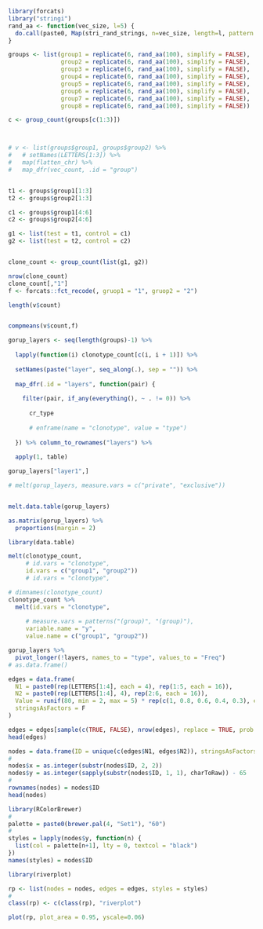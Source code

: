 
```r
library(forcats)
library("stringi")
rand_aa <- function(vec_size, l=5) {
  do.call(paste0, Map(stri_rand_strings, n=vec_size, length=l, pattern = '[A-I]'))
}

groups <- list(group1 = replicate(6, rand_aa(100), simplify = FALSE),
               group2 = replicate(6, rand_aa(100), simplify = FALSE),
               group3 = replicate(6, rand_aa(100), simplify = FALSE),
               group4 = replicate(6, rand_aa(100), simplify = FALSE),
               group5 = replicate(6, rand_aa(100), simplify = FALSE),
               group6 = replicate(6, rand_aa(100), simplify = FALSE),
               group7 = replicate(6, rand_aa(100), simplify = FALSE),
               group8 = replicate(6, rand_aa(100), simplify = FALSE))

c <- group_count(groups[c(1:3)])



# v <- list(groups$group1, groups$group2) %>%
#   # setNames(LETTERS[1:3]) %>%
#   map(flatten_chr) %>%
#   map_dfr(vec_count, .id = "group")


t1 <- groups$group1[1:3]
t2 <- groups$group2[1:3]

c1 <- groups$group1[4:6]
c2 <- groups$group2[4:6]

g1 <- list(test = t1, control = c1)
g2 <- list(test = t2, control = c2)


clone_count <- group_count(list(g1, g2))

nrow(clone_count)
clone_count[,"1"]
f <- forcats::fct_recode(, gruop1 = "1", gruop2 = "2")

length(v$count)


compmeans(v$count,f)
```



```r

gorup_layers <- seq(length(groups)-1) %>% 
  
  lapply(function(i) clonotype_count[c(i, i + 1)]) %>% 
  
  setNames(paste("layer", seq_along(.), sep = "")) %>% 
  
  map_dfr(.id = "layers", function(pair) {
    
    filter(pair, if_any(everything(), ~ . != 0)) %>% 
      
      cr_type
      
      # enframe(name = "clonotype", value = "type")
      
  }) %>% column_to_rownames("layers") %>% 
  
  apply(1, table)

```


```r
gorup_layers["layer1",] 

# melt(gorup_layers, measure.vars = c("private", "exclusive"))


melt.data.table(gorup_layers)

as.matrix(gorup_layers) %>% 
  proportions(margin = 2) 
```



```r
library(data.table)

melt(clonotype_count,
     # id.vars = "clonotype",
     id.vars = c("group1", "group2"))
     # id.vars = "clonotype", 

# dimnames(clonotype_count)
clonotype_count %>% 
  melt(id.vars = "clonotype", 
       
     # measure.vars = patterns("(group)", "(group)"),
     variable.name = "y",
     value.name = c("group1", "group2"))


```



```r
gorup_layers %>% 
  pivot_longer(!layers, names_to = "type", values_to = "Freq")
# as.data.frame()
```


```r
edges = data.frame(
  N1 = paste0(rep(LETTERS[1:4], each = 4), rep(1:5, each = 16)),
  N2 = paste0(rep(LETTERS[1:4], 4), rep(2:6, each = 16)),
  Value = runif(80, min = 2, max = 5) * rep(c(1, 0.8, 0.6, 0.4, 0.3), each = 16),
  stringsAsFactors = F
)

edges = edges[sample(c(TRUE, FALSE), nrow(edges), replace = TRUE, prob = c(0.8, 0.2)),]
head(edges)
```

```r
nodes = data.frame(ID = unique(c(edges$N1, edges$N2)), stringsAsFactors = FALSE)
#
nodes$x = as.integer(substr(nodes$ID, 2, 2))
nodes$y = as.integer(sapply(substr(nodes$ID, 1, 1), charToRaw)) - 65
#
rownames(nodes) = nodes$ID
head(nodes)
```

```r
library(RColorBrewer)
#
palette = paste0(brewer.pal(4, "Set1"), "60")
#
styles = lapply(nodes$y, function(n) {
  list(col = palette[n+1], lty = 0, textcol = "black")
})
names(styles) = nodes$ID
```

```r
library(riverplot)

rp <- list(nodes = nodes, edges = edges, styles = styles)
#
class(rp) <- c(class(rp), "riverplot")
```


```r
plot(rp, plot_area = 0.95, yscale=0.06)
```

